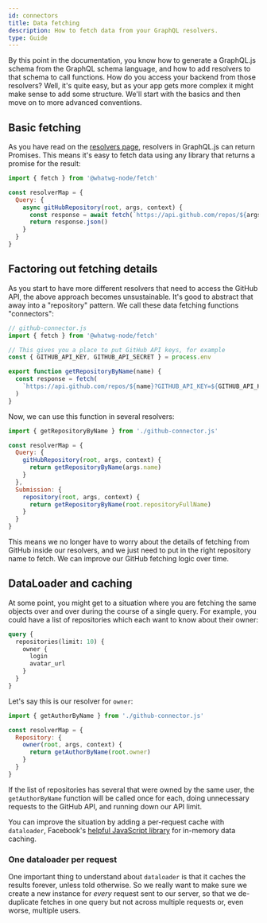 ```yaml
---
id: connectors
title: Data fetching
description: How to fetch data from your GraphQL resolvers.
type: Guide
---
```


By this point in the documentation, you know how to generate a GraphQL.js schema from the GraphQL schema language, and how to add resolvers to that schema to call functions. How do you access your backend from those resolvers? Well, it's quite easy, but as your app gets more complex it might make sense to add some structure. We'll start with the basics and then move on to more advanced conventions.

## Basic fetching

As you have read on the [resolvers page](/docs/resolvers/#resolver-result-format), resolvers in GraphQL.js can return Promises. This means it's easy to fetch data using any library that returns a promise for the result:

```js
import { fetch } from '@whatwg-node/fetch'

const resolverMap = {
  Query: {
    async gitHubRepository(root, args, context) {
      const response = await fetch(`https://api.github.com/repos/${args.name}`)
      return response.json()
    }
  }
}
```

## Factoring out fetching details

As you start to have more different resolvers that need to access the GitHub API, the above approach becomes unsustainable. It's good to abstract that away into a "repository" pattern. We call these data fetching functions "connectors":

```js
// github-connector.js
import { fetch } from '@whatwg-node/fetch'

// This gives you a place to put GitHub API keys, for example
const { GITHUB_API_KEY, GITHUB_API_SECRET } = process.env

export function getRepositoryByName(name) {
  const response = fetch(
    `https://api.github.com/repos/${name}?GITHUB_API_KEY=${GITHUB_API_KEY}&GITHUB_API_SECRET=${GITHUB_API_SECRET}`
  )
}
```

Now, we can use this function in several resolvers:

```js
import { getRepositoryByName } from './github-connector.js'

const resolverMap = {
  Query: {
    gitHubRepository(root, args, context) {
      return getRepositoryByName(args.name)
    }
  },
  Submission: {
    repository(root, args, context) {
      return getRepositoryByName(root.repositoryFullName)
    }
  }
}
```

This means we no longer have to worry about the details of fetching from GitHub inside our resolvers, and we just need to put in the right repository name to fetch. We can improve our GitHub fetching logic over time.

## DataLoader and caching

At some point, you might get to a situation where you are fetching the same objects over and over during the course of a single query. For example, you could have a list of repositories which each want to know about their owner:

```graphql
query {
  repositories(limit: 10) {
    owner {
      login
      avatar_url
    }
  }
}
```

Let's say this is our resolver for `owner`:

```js
import { getAuthorByName } from './github-connector.js'

const resolverMap = {
  Repository: {
    owner(root, args, context) {
      return getAuthorByName(root.owner)
    }
  }
}
```

If the list of repositories has several that were owned by the same user, the `getAuthorByName` function will be called once for each, doing unnecessary requests to the GitHub API, and running down our API limit.

You can improve the situation by adding a per-request cache with `dataloader`, Facebook's [helpful JavaScript library](https://github.com/facebook/dataloader) for in-memory data caching.

### One dataloader per request

One important thing to understand about `dataloader` is that it caches the results forever, unless told otherwise. So we really want to make sure we create a new instance for _every_ request sent to our server, so that we de-duplicate fetches in one query but not across multiple requests or, even worse, multiple users.
